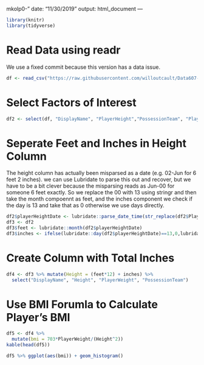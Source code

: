 

 mkolp0-" 
date: "11/30/2019"
output: html_document
---

```r
library(knitr)
library(tidyverse)
```

# Read Data using readr

We use a fixed commit because this version has a data issue. 

```r
df <- read_csv("https://raw.githubusercontent.com/willoutcault/Data607-Data-Acquisition/975ba8d48e0c3d8590bd9afa79e75632152aabfc/runningbacks%20consolidated.csv")
```

# Select Factors of Interest
```r
df2 <- select(df, "DisplayName", "PlayerHeight","PossessionTeam", "PlayerWeight")
```

# Seperate Feet and Inches in Height Column
The height column has actually been misparsed as a date (e.g. 02-Jun for 6 feet 2 inches). we can use Lubridate to parse this out and recover, but we have to be a bit clever because the misparsing reads as Jun-00 for someone 6 feet exactly. So we replace the 00 with 13 using stringr and then take the month compoennt as feet, and the inches component we check if the day is 13 and take that as 0 otherwise we use days directly.  
```r
df2$playerHeightDate <- lubridate::parse_date_time(str_replace(df2$PlayerHeight,"00","13"), c("d-b","b-d"))
df3 <- df2
df3$feet <- lubridate::month(df2$playerHeightDate)
df3$inches <- ifelse(lubridate::day(df2$playerHeightDate)==13,0,lubridate::day(df2$playerHeightDate)) 
```

# Create Column with Total Inches
```r
df4 <- df3 %>% mutate(Height = (feet*12) + inches) %>%
  select("DisplayName", "Height", "PlayerWeight", "PossessionTeam")
```

# Use BMI Forumla to Calculate Player's BMI
```r
df5 <- df4 %>%
  mutate(bmi = 703*PlayerWeight/(Height^2))
kable(head(df5))
```


```r
df5 %>% ggplot(aes(bmi)) + geom_histogram()
```

